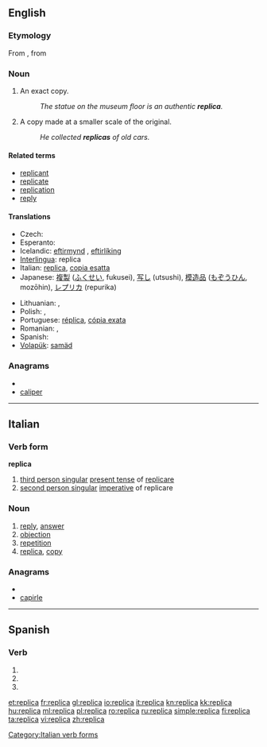==English==

===Etymology===
From {{etyl|it|en}}, from {{etyl|la|en}} {{term|replico|replicare|lang=la|to copy}}

===Noun===
{{en-noun}}

# An exact copy.
#: ''The statue on the museum floor is an authentic '''replica'''.''
# A copy made at a smaller scale of the original.
#: ''He collected '''replicas''' of old cars.''

====Related terms====
* [[replicant]]
* [[replicate]]
* [[replication]]
* [[reply]]

====Translations====
{{trans-top|an exact copy}}
* Czech: {{t-|cs|replika|f}}
* Esperanto: {{t-|eo|repliko|xs=Esperanto}}
* Icelandic: [[eftirmynd]] {{f}}, [[eftirlíking]] {{f}}
* [[Interlingua]]: replica
* Italian: [[replica]], [[copia esatta]]
* Japanese: [[複製]] ([[ふくせい]], fukusei), [[写し]] (utsushi), [[模造品]] ([[もぞうひん]], mozōhin), [[レプリカ]] (repurika)
{{trans-mid}}
* Lithuanian: {{t+|lt|kopija|xs=Lithuanian}}, {{t-|lt|replika|xs=Lithuanian}}
* Polish: {{t+|pl|kopia}}, {{t+|pl|replika}}
* Portuguese: [[réplica]], [[cópia exata]]
* Romanian: {{t|ro|copie|f}}, {{t|ro|copii|f|p}}
* Spanish: {{t+|es|réplica}}
* [[Volapük]]: [[samäd]]
{{trans-bottom}}

===Anagrams===
* {{alphagram|aceilpr}}
* [[caliper#English|caliper]]

----

==Italian==

===Verb form===
'''replica'''

# [[third person singular]]  [[present tense]] of [[replicare]]
# [[second person singular]] [[imperative]] of replicare

===Noun===
{{it-noun|replic|f|a|he}}

# [[reply]], [[answer]]
# [[objection]]
# [[repetition]]
# [[replica]], [[copy]]

===Anagrams===
* {{alphagram|aceilpr}}
* [[capirle#Italian|capirle]]

[[Category:Italian verb forms]]

----

==Spanish==

===Verb===
{{es-verb-form|replicar}}

# {{es-verb form of|ending=ar|mood=imperative|sense=affirmative|pers=2|formal=no|number=singular|[[replicar]]}}
# {{es-verb form of|ending=ar|mood=indicative|tense=present|pers=2|formal=yes|number=singular|[[replicar]]}}
# {{es-verb form of|ending=ar|mood=indicative|tense=present|pers=3|number=singular|[[replicar]]}}

[[et:replica]]
[[fr:replica]]
[[gl:replica]]
[[io:replica]]
[[it:replica]]
[[kn:replica]]
[[kk:replica]]
[[hu:replica]]
[[ml:replica]]
[[pl:replica]]
[[ro:replica]]
[[ru:replica]]
[[simple:replica]]
[[fi:replica]]
[[ta:replica]]
[[vi:replica]]
[[zh:replica]]